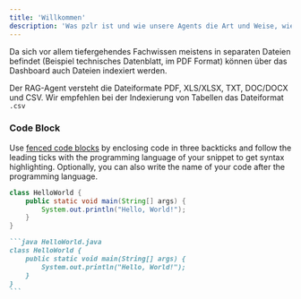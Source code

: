 ```yaml
---
title: 'Willkommen'
description: 'Was pzlr ist und wie unsere Agents die Art und Weise, wie Arbeit erledigt wird, evolutionieren.'
---
```


Da sich vor allem tiefergehendes Fachwissen meistens in separaten Dateien befindet (Beispiel technisches Datenblatt, im PDF Format) können über das Dashboard auch Dateien indexiert werden. 

<Tip>Der RAG-Agent versteht die Dateiformate PDF, XLS/XLSX, TXT, DOC/DOCX und CSV. Wir empfehlen bei der Indexierung von Tabellen das Dateiformat `.csv`</Tip>


### Code Block

Use [fenced code blocks](https://www.markdownguide.org/extended-syntax/#fenced-code-blocks) by enclosing code in three backticks and follow the leading ticks with the programming language of your snippet to get syntax highlighting. Optionally, you can also write the name of your code after the programming language.

```java HelloWorld.java
class HelloWorld {
    public static void main(String[] args) {
        System.out.println("Hello, World!");
    }
}
```

````md
```java HelloWorld.java
class HelloWorld {
    public static void main(String[] args) {
        System.out.println("Hello, World!");
    }
}
```
````
